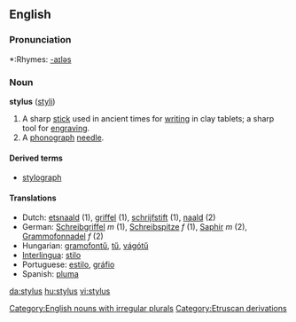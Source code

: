 ==English==
===Pronunciation===
*:Rhymes: [[Rhymes:English:-aɪləs|-aɪləs]]

===Noun===
'''stylus''' ([[styli]])

#A sharp [[stick]] used in ancient times for [[writing]] in clay tablets; a sharp tool for [[engraving]].
#A [[phonograph]] [[needle]].

====Derived terms====
*[[stylograph]]

====Translations====
*Dutch: [[etsnaald]] (1), [[griffel]] (1), [[schrijfstift]] (1), [[naald]] (2)
*German: [[Schreibgriffel]] ''m'' (1), [[Schreibspitze]] ''f'' (1), [[Saphir]] ''m'' (2), [[Grammofonnadel]] ''f'' (2)
*Hungarian: [[gramofontű]], [[tű]], [[vágótű]]
*[[Interlingua]]: [[stilo]]
*Portuguese: [[estilo]], [[gráfio]]
*Spanish: [[pluma]]

[[Category:English nouns with irregular plurals]]
[[Category:Etruscan derivations]]

[[da:stylus]]
[[hu:stylus]]
[[vi:stylus]]